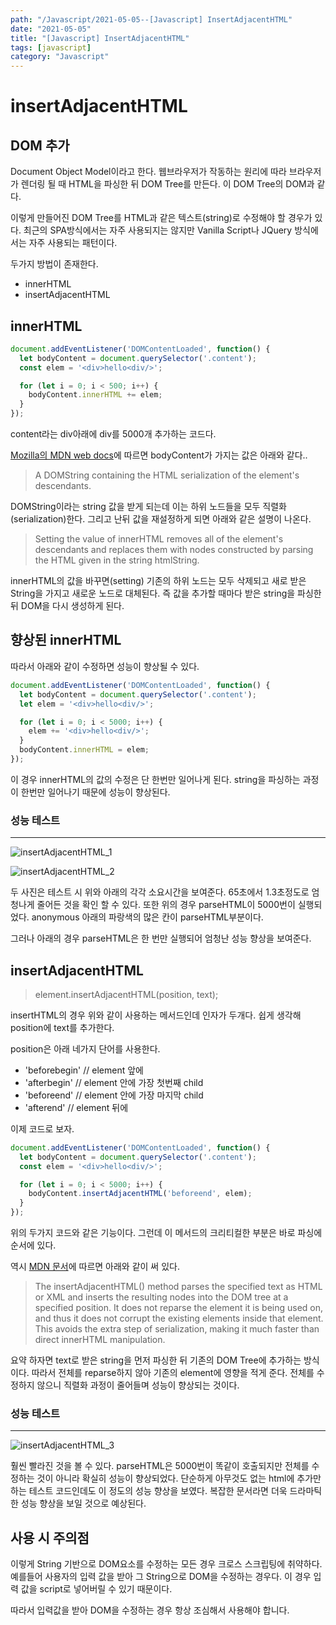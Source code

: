 ---
path: "/Javascript/2021-05-05--[Javascript] InsertAdjacentHTML"
date: "2021-05-05"
title: "[Javascript] InsertAdjacentHTML"
tags: [javascript]
category: "Javascript"
---

# insertAdjacentHTML

## DOM 추가

Document Object Model이라고 한다. 웹브라우저가 작동하는 원리에 따라 브라우저가 렌더링 될 때 HTML을 파싱한 뒤 DOM Tree를 만든다. 이 DOM Tree의 DOM과 같다.

이렇게 만들어진 DOM Tree를 HTML과 같은 텍스트(string)로 수정해야 할 경우가 있다. 최근의 SPA방식에서는 자주 사용되지는 않지만 Vanilla Script나 JQuery 방식에서는 자주 사용되는 패턴이다.

두가지 방법이 존재한다.

- innerHTML
- insertAdjacentHTML

## innerHTML

```js
document.addEventListener('DOMContentLoaded', function() {
  let bodyContent = document.querySelector('.content');
  const elem = '<div>hello<div/>';

  for (let i = 0; i < 500; i++) {
    bodyContent.innerHTML += elem;
  }
});
```

content라는 div아래에 div를 5000개 추가하는 코드다.

[Mozilla의 MDN web docs](https://developer.mozilla.org/en-US/docs/Web/API/Element/innerHTML)에 따르면 bodyContent가 가지는 값은 아래와 같다..

> A DOMString containing the HTML serialization of the element's descendants.

DOMString이라는 string 값을 받게 되는데 이는 하위 노드들을 모두 직렬화(serialization)한다. 그리고 난뒤 값을 재설정하게 되면 아래와 같은 설명이 나온다.

> Setting the value of innerHTML removes all of the element's descendants and replaces them with nodes constructed by parsing the HTML given in the string htmlString.

innerHTML의 값을 바꾸면(setting) 기존의 하위 노드는 모두 삭제되고 새로 받은 String을 가지고 새로운 노드로 대체된다. 즉 값을 추가할 때마다 받은 string을 파싱한 뒤 DOM을 다시 생성하게 된다.

## 향상된 innerHTML

따라서 아래와 같이 수정하면 성능이 향상될 수 있다.

```js
document.addEventListener('DOMContentLoaded', function() {
  let bodyContent = document.querySelector('.content');
  let elem = '<div>hello<div/>';

  for (let i = 0; i < 5000; i++) {
    elem += '<div>hello<div/>';
  }
  bodyContent.innerHTML = elem;
});
```

이 경우 innerHTML의 값의 수정은 단 한번만 일어나게 된다. string을 파싱하는 과정이 한번만 일어나기 때문에 성능이 향상된다.

### 성능 테스트

---

![insertAdjacentHTML_1](/assets/images/insertAdjacentHTML_1.PNG)

![insertAdjacentHTML_2](/assets/images/insertAdjacentHTML_2.PNG)

두 사진은 테스트 시 위와 아래의 각각 소요시간을 보여준다. 65초에서 1.3초정도로 엄청나게 줄어든 것을 확인 할 수 있다. 또한 위의 경우 parseHTML이 5000번이 실행되었다. anonymous 아래의 파랑색의 많은 칸이 parseHTML부분이다.

그러나 아래의 경우 parseHTML은 한 번만 실행되어 엄청난 성능 향상을 보여준다.

## insertAdjacentHTML

> element.insertAdjacentHTML(position, text);

insertHTML의 경우 위와 같이 사용하는 메서드인데 인자가 두개다. 쉽게 생각해 position에 text를 추가한다.

position은 아래 네가지 단어를 사용한다.

- 'beforebegin' // element 앞에
- 'afterbegin' // element 안에 가장 첫번째 child
- 'beforeend' // element 안에 가장 마지막 child
- 'afterend' // element 뒤에

이제 코드로 보자.

```js
document.addEventListener('DOMContentLoaded', function() {
  let bodyContent = document.querySelector('.content');
  const elem = '<div>hello<div/>';

  for (let i = 0; i < 5000; i++) {
    bodyContent.insertAdjacentHTML('beforeend', elem);
  }
});
```

위의 두가지 코드와 같은 기능이다. 그런데 이 메서드의 크리티컬한 부분은 바로 파싱에 순서에 있다.

역시 [MDN 문서](https://developer.mozilla.org/en-US/docs/Web/API/Element/insertAdjacentHTML)에 따르면 아래와 같이 써 있다.

> The insertAdjacentHTML() method parses the specified text as HTML or XML and inserts the resulting nodes into the DOM tree at a specified position. It does not reparse the element it is being used on, and thus it does not corrupt the existing elements inside that element. This avoids the extra step of serialization, making it much faster than direct innerHTML manipulation.

요약 하자면 text로 받은 string을 먼저 파싱한 뒤 기존의 DOM Tree에 추가하는 방식이다. 따라서 전체를 reparse하지 않아 기존의 element에 영향을 적게 준다. 전체를 수정하지 않으니 직렬화 과정이 줄어들며 성능이 향상되는 것이다.

### 성능 테스트

---

![insertAdjacentHTML_3](/assets/images/insertAdjacentHTML_3.PNG)

훨씬 빨라진 것을 볼 수 있다. parseHTML은 5000번이 똑같이 호출되지만 전체를 수정하는 것이 아니라 확실히 성능이 향상되었다. 단순하게 아무것도 없는 html에 추가만 하는 테스트 코드인데도 이 정도의 성능 향상을 보였다. 복잡한 문서라면 더욱 드라마틱한 성능 향상을 보일 것으로 예상된다.

## 사용 시 주의점

이렇게 String 기반으로 DOM요소를 수정하는 모든 경우 크로스 스크립팅에 취약하다. 예를들어 사용자의 입력 값을 받아 그 String으로 DOM을 수정하는 경우다. 이 경우 입력 값을 script로 넣어버릴 수 있기 때문이다.

따라서 입력값을 받아 DOM을 수정하는 경우 항상 조심해서 사용해야 합니다.